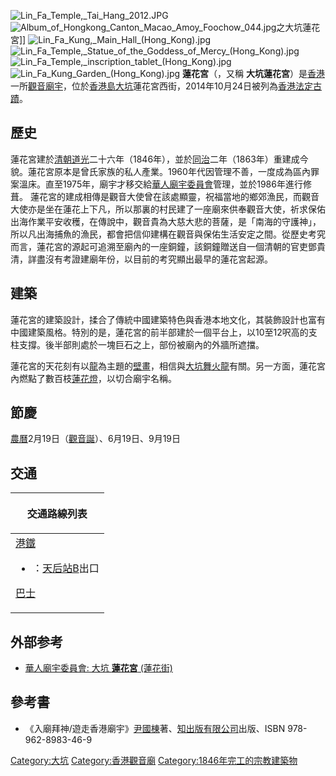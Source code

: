 {{Coord|22.27957|114.19292|type:landmark_region:HK|display=title}}
[[File:Lin_Fa_Temple,_Tai_Hang_2012.JPG|thumb]]
[[File:Album_of_Hongkong_Canton_Macao_Amoy_Foochow_044.jpg|thumb]]之大坑蓮花宮]]
[[File:Lin_Fa_Kung,_Main_Hall_(Hong_Kong).jpg|thumb]]
[[File:Lin_Fa_Temple,_Statue_of_the_Goddess_of_Mercy_(Hong_Kong).jpg|thumb]]
[[File:Lin_Fa_Temple,_inscription_tablet_(Hong_Kong).jpg|thumb]]
[[File:Lin_Fa_Kung_Garden_(Hong_Kong).jpg|thumb]]
'''蓮花宮'''（{{lang-en|Lin Fa Kung}}，又稱 '''大坑蓮花宮'''）是[[香港|香港]]一所[[觀音|觀音]][[廟宇|廟宇]]，位於[[香港島|香港島]][[大坑_(香港)|大坑]]蓮花宮西街，2014年10月24日被列為[[香港法定古蹟|香港法定古蹟]]。

==歷史==

蓮花宮建於[[清朝|清朝]][[道光|道光]]二十六年（1846年），並於[[同治|同治]]二年（1863年）重建成今貌。蓮花宮原本是曾氏家族的私人產業。1960年代因管理不善，一度成為區內罪案溫床。直至1975年，廟宇才移交給[[華人廟宇委員會|華人廟宇委員會]]管理，並於1986年進行修葺。
蓮花宮的建成相傳是觀音大使曾在該處顯靈，祝福當地的鄉郊漁民，而觀音大使亦是坐在蓮花上下凡，所以那裏的村民建了一座廟來供奉觀音大使，祈求保佑出海作業平安收穫，在傳說中，觀音貴為大慈大悲的菩薩，是「南海的守護神」，所以凡出海捕魚的漁民，都會把信仰建構在觀音與保佑生活安定之間。從歷史考究而言，蓮花宮的源起可追溯至廟內的一座銅鐘，該銅鐘贈送自一個清朝的官吏鄧貴清，詳盡沒有考證建廟年份，以目前的考究顯出最早的蓮花宮起源。

==建築==
蓮花宮的建築設計，揉合了傳統中國建築特色與香港本地文化，其裝飾設計也富有中國建築風格。特別的是，蓮花宮的前半部建於一個平台上，以10至12呎高的支柱支撐。後半部則處於一塊巨石之上，部份被廟內的外牆所遮擋。

蓮花宮的天花刻有以[[龍|龍]]為主題的[[壁畫|壁畫]]，相信與[[大坑舞火龍|大坑舞火龍]]有關。另一方面，蓮花宮內燃點了數百枝[[蓮花燈|蓮花燈]]，以切合廟宇名稱。

==節慶==
[[農曆|農曆]]2月19日（[[觀音誕|觀音誕]]）、6月19日、9月19日

==交通==
{| class="mw-collapsible mw-collapsed wikitable" style="background:white; margin: 0 auto; width: auto;" 
! 交通路線列表
|-
|
;[[港鐵|港鐵]]
*{{港鐵路線標誌|ISL}}：[[天后站|天后站]]B出口
;[[香港巴士|巴士]]
{{港島巴士簡單列表|2|2A|2X|8|8H|8P|8X|10|15B|19|19P|23|25|38|42|42C|63|65|72|72A|77|81|96|592|N8|N8P|N8X|N72}}
{{過海隧道巴士簡單列表|102|103|106|112|116|170|307|601|601P|603|603A|619|619X|621|671|673|678|680|680A|680B|680P|680X|681|681P|690|914|914P|914X|930X|948|948A|948B|948P|948X|962|962B|962N|962P|962S|962X|967X|968|968A|969|969P|N122|N170|N368|N619|N680|N691|N930|N962|N969}}
{{大嶼山巴士簡單列表|A11|E11|E11A|E11B|E11S|NA11}}
{{港島專線小巴簡單列表|21M|39M|49M|56}}
|}

==外部参考==
*[http://www.ctc.org.hk/b5/directcontrol/temple1.asp 華人廟宇委員會: 大坑 '''蓮花宮''' (蓮花街)] {{Wayback|url=http://www.ctc.org.hk/b5/directcontrol/temple1.asp |date=20200719164037 }}

==參考書==
*《入廟拜神/遊走香港廟宇》[[尹國棟|尹國棟]]著、[[知出版有限公司|知出版有限公司]]出版、ISBN 978-962-8983-46-9


{{香港法定古蹟}}

[[Category:大坑|Category:大坑]]
[[Category:香港觀音廟|Category:香港觀音廟]]
[[Category:1846年完工的宗教建築物|Category:1846年完工的宗教建築物]]